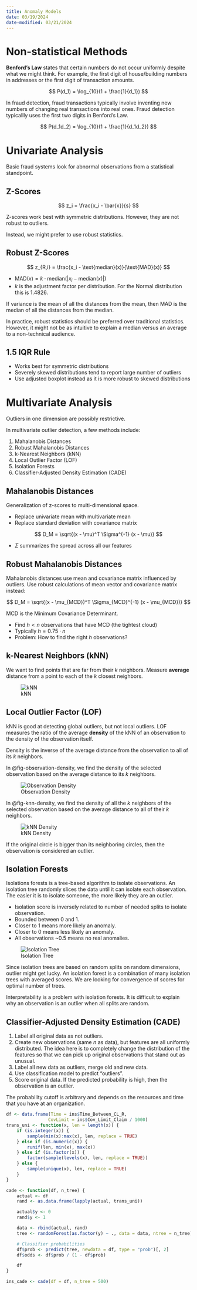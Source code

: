 ```yaml
---
title: Anomaly Models
date: 03/19/2024
date-modified: 03/21/2024
---
```


# Non-statistical Methods

**Benford's Law** states that certain numbers do not occur uniformly despite what we might think. For example, the first digit of house/building numbers in addresses or the first digit of transaction amounts.

$$
P(d_1) = \log_{10}(1 + \frac{1}{d_1})
$$

In fraud detection, fraud transactions typically involve inventing new numbers of changing real transactions into real ones. Fraud detection typicallly uses the first two digits in Benford's Law.

$$
P(d_1d_2) = \log_{10}(1 + \frac{1}{d_1d_2})
$$

# Univariate Analysis

Basic fraud systems look for abnormal observations from a statistical standpoint.

## Z-Scores

$$
z_i = \frac{x_i - \bar{x}}{s}
$$

Z-scores work best with symmetric distributions. However, they are not robust to outliers.

Instead, we might prefer to use robust statistics.

## Robust Z-Scores

$$
z_{R,i} = \frac{x_i - \text{median}(x)}{\text{MAD}(x)}
$$

-   $\text{MAD}(x) = k \cdot \text{median}(|x_i - \text{median}(x)|)$
-   $k$ is the adjustment factor per distribution. For the Normal distribution this is 1.4826.

If variance is the mean of all the distances from the mean, then MAD is the median of all the distances from the median.

In practice, robust statistics should be preferred over traditional statistics. However, it might not be as intuitive to explain a median versus an average to a non-technical audience.

## 1.5 IQR Rule

-   Works best for symmetric distributions
-   Severely skewed distributions tend to report large number of outliers
-   Use adjusted boxplot instead as it is more robust to skewed distributions

# Multivariate Analysis

Outliers in one dimension are possibly restrictive.

In multivariate outlier detection, a few methods include:

1.  Mahalanobis Distances
2.  Robust Mahalanobis Distances
3.  k-Nearest Neighbors (kNN)
4.  Local Outlier Factor (LOF)
5.  Isolation Forests
6.  Classifier-Adjusted Density Estimation (CADE)

## Mahalanobis Distances

Generalization of z-scores to multi-dimensional space.

-   Replace univariate mean with multivariate mean
-   Replace standard deviation with covariance matrix

$$
D_M = \sqrt{(x - \mu)^T \Sigma^{-1} (x - \mu)}
$$

-   $\Sigma$ summarizes the spread across all our features

## Robust Mahalanobis Distances

Mahalanobis distances use mean and covariance matrix influenced by outliers. Use robust calculations of mean vector and covariance matrix instead:

$$
D_M = \sqrt{(x - \mu_{MCD})^T \Sigma_{MCD}^{-1} (x - \mu_{MCD})}
$$

MCD is the Minimum Covariance Determinant.

-   Find $h < n$ observations that have MCD (the tightest cloud)
-   Typically $h = 0.75 \cdot n$
-   Problem: How to find the right $h$ observations?

## k-Nearest Neighbors (kNN)

We want to find points that are far from their $k$ neighbors. Measure **average** distance from a point to each of the $k$ closest neighbors.

![kNN](images/knn.png){#fig-knn}

## Local Outlier Factor (LOF)

kNN is good at detecting global outliers, but not local outliers. LOF measures the ratio of the average **density** of the kNN of an observation to the density of the observation itself.

Density is the inverse of the average distance from the observation to all of its $k$ neighbors.

In @fig-observation-density, we find the density of the selected observation based on the average distance to its $k$ neighbors.

![Observation Density](images/observation-density.png){#fig-observation-density}

In @fig-knn-density, we find the density of all the $k$ neighbors of the selected observation based on the average distance to all of their $k$ neighbors.

![kNN Density](images/knn-density.png){#fig-knn-density}

If the original circle is bigger than its neighboring circles, then the observation is considered an outlier.

## Isolation Forests

Isolations forests is a tree-based algorithm to isolate observations. An isolation tree randomly slices the data until it can isolate each observation. The easier it is to isolate someone, the more likely they are an outlier.

-   Isolation score is inversely related to number of needed splits to isolate observation.
-   Bounded between 0 and 1.
-   Closer to 1 means more likely an anomaly.
-   Closer to 0 means less likely an anomaly.
-   All observations ~0.5 means no real anomalies.

![Isolation Tree](images/isolation-tree.png){#fig-isolation-tree}

Since isolation trees are based on random splits on random dimensions, outlier might get lucky. An isolation forest is a combination of many isolation trees with averaged scores. We are looking for convergence of scores for optimal number of trees.

Interpretability is a problem with isolation forests. It is difficult to explain why an observation is an outlier when all splits are random.

## Classifier-Adjusted Density Estimation (CADE)

1.  Label all original data as not outliers.
2.  Create new observations (same $n$ as data), but features are all uniformly distributed. The idea here is to completely change the distribution of the features so that we can pick up original observations that stand out as unusual.
3.  Label all new data as outliers, merge old and new data.
4.  Use classification model to predict "outliers".
5.  Score original data. If the predicted probability is high, then the observation is an outlier.

The probability cutoff is arbitrary and depends on the resources and time that you have at an organization.

```.r
df <- data.frame(Time = ins$Time_Between_CL_R,
                CovLimit = ins$Cov_Limit_Claim / 1000)
trans_uni <- function(x, len = length(x)) {
    if (is.integer(x)) {
        sample(min(x):max(x), len, replace = TRUE)
    } else if (is.numeric(x)) {
        runif(len, min(x), max(x))
    } else if (is.factor(x)) {
        factor(sample(levels(x), len, replace = TRUE))
    } else {
        sample(unique(x), len, replace = TRUE)
    }
}

cade <- function(df, n_tree) {
    actual <- df
    rand <- as.data.frame(lapply(actual, trans_uni))

    actual$y <- 0
    rand$y <- 1

    data <- rbind(actual, rand)
    tree <- randomForest(as.factor(y) ~ ., data = data, ntree = n_tree)

    # Classifier probabilities
    df$prob <- predict(tree, newdata = df, type = "prob")[, 2]
    df$odds <- df$prob / (1 - df$prob)

    df
}

ins_cade <- cade(df = df, n_tree = 500)
```